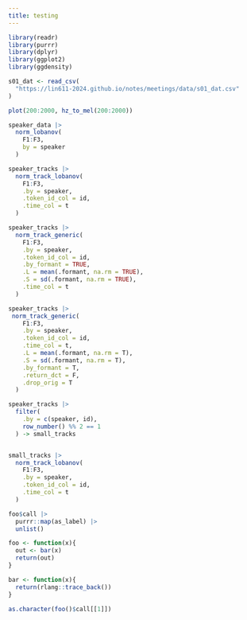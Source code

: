 ```yaml
---
title: testing
---
```


```r
library(readr)
library(purrr)
library(dplyr)
library(ggplot2)
library(ggdensity)

s01_dat <- read_csv(
  "https://lin611-2024.github.io/notes/meetings/data/s01_dat.csv"
) 
```

```r
plot(200:2000, hz_to_mel(200:2000))
```

```r
speaker_data |> 
  norm_lobanov(
    F1:F3,
    by = speaker
  ) 
```


```r
speaker_tracks |> 
  norm_track_lobanov(
    F1:F3,
    .by = speaker,
    .token_id_col = id,
    .time_col = t
  )
```
```r
speaker_tracks |>
  norm_track_generic(
    F1:F3,
    .by = speaker,
    .token_id_col = id,
    .by_formant = TRUE,
    .L = mean(.formant, na.rm = TRUE),
    .S = sd(.formant, na.rm = TRUE),
    .time_col = t
  )

speaker_tracks |> 
 norm_track_generic(
    F1:F3,
    .by = speaker,
    .token_id_col = id,
    .time_col = t,
    .L = mean(.formant, na.rm = T),
    .S = sd(.formant, na.rm = T),
    .by_formant = T,
    .return_dct = F,
    .drop_orig = T
  ) 
```
```r
speaker_tracks |> 
  filter(
    .by = c(speaker, id),
    row_number() %% 2 == 1
  ) -> small_tracks


small_tracks |> 
  norm_track_lobanov(
    F1:F3,
    .by = speaker,
    .token_id_col = id,
    .time_col = t
  )
```
```r
foo$call |> 
  purrr::map(as_label) |> 
  unlist()
```

```r
foo <- function(x){
  out <- bar(x)
  return(out)
}

bar <- function(x){
  return(rlang::trace_back())
}
```

```r
as.character(foo()$call[[1]])
```



